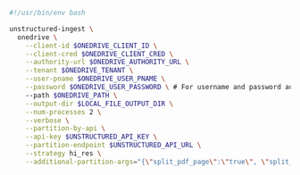 ```bash CLI
#!/usr/bin/env bash

unstructured-ingest \
  onedrive \
    --client-id $ONEDRIVE_CLIENT_ID \
    --client-cred $ONEDRIVE_CLIENT_CRED \
    --authority-url $ONEDRIVE_AUTHORITY_URL \
    --tenant $ONEDRIVE_TENANT \
    --user-pname $ONEDRIVE_USER_PNAME \
    --password $ONEDRIVE_USER_PASSWORD \ # For username and password authentication.
    --path $ONEDRIVE_PATH \
    --output-dir $LOCAL_FILE_OUTPUT_DIR \
    --num-processes 2 \
    --verbose \
    --partition-by-api \
    --api-key $UNSTRUCTURED_API_KEY \
    --partition-endpoint $UNSTRUCTURED_API_URL \
    --strategy hi_res \
    --additional-partition-args="{\"split_pdf_page\":\"true\", \"split_pdf_allow_failed\":\"true\", \"split_pdf_concurrency_level\": 15}"
```
